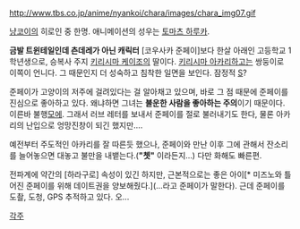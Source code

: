http://www.tbs.co.jp/anime/nyankoi/chara/images/chara_img07.gif

[[냥코이]]의 히로인 중 한명. 애니메이션의 성우는 [[토마츠 하루카]].

'''금발 트윈테일인데 츤데레가 아닌 캐릭터'''
[코우사카 준페이]보다 한살 아래인 고등학교 1학년생으로, 승복사 주지 [[키리시마 케이조]]의 딸이다. [[키리시마 아카리]]하고는 쌍둥이로 이쪽이 언니다. 그 때문인지 더 성숙하고 침착한 일면을 보인다. 잠정적 [[S]]?

준페이가 고양이의 저주에 걸려있다는 걸 알아채고 있으며, 바로 그 점 때문에 준페이를 진심으로 좋아하고 있다. 왜냐하면 그녀는 '''불운한 사람을 좋아하는 주의'''이기 때문이다. 이른바 불행[[모에]]. 그래서 러브 레터를 보내서 준페이를 절로 불러내기도 한다, 물론 아카리의 난입으로 엉망진창이 되긴 했지만….

예전부터 주도적인 아카리를 잘 따른듯 했으나, 준페이와 만난 이후 그에 관해서 잔소리를 늘어놓으면 대놓고 불만을 내뱉는다.('''"쳇"''' 이라든지…) 다만 화해도 빠른편.

전파계에 약간의 [하라구로] 속성이 있긴 하지만, 근본적으로는 좋은 아이[* 미즈노와 틀어진 준페이를 위해 데이트권을 양보해줬다.](…라고 준페이가 말한다). 근데 준페이를 도촬, 도청, GPS 추적하고 있다. 오...

[[각주]]
